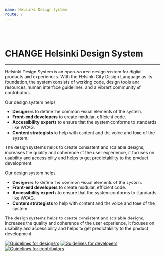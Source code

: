 ```yaml
---
name: Helsinki Design System
route: /
---
```



<img src={headerImgURL} alt="" />
<br />
<br />
<br />

# CHANGE Helsinki Design System

---

Helsinki Design System is an open-source design system for digital products and experiences. With the Helsinki City Design Language as its foundation, the system consists of working code, design tools and resources, human interface guidelines, and a vibrant community of contributors.

Our design system helps

- **Designers** to define the common visual elements of the system.
- **Front-end developers** to create modular, efficient code.
- **Accessibility experts** to ensure that the system conforms to standards like WCAG.
- **Content strategists** to help with content and the voice and tone of the system.

The design systems helps to create consistent and scalable designs, increases the quality and coherence of the user experience, it focuses on usability and accessibility and helps to get predictability to the product development.

Our design system helps

- **Designers** to define the common visual elements of the system.
- **Front-end developers** to create modular, efficient code.
- **Accessibility experts** to ensure that the system conforms to standards like WCAG.
- **Content strategists** to help with content and the voice and tone of the system.

The design systems helps to create consistent and scalable designs, increases the quality and coherence of the user experience, it focuses on usability and accessibility and helps to get predictability to the product development.

[![Guidelines for designers](../static/for_designers.svg)](/designers)
[![Guidelines for developers](../static/for_developers.svg)](/developers)
[![Guidelines for contributors](../static/for_contributors.svg)](/docs-how-to-contribute-documentation)
